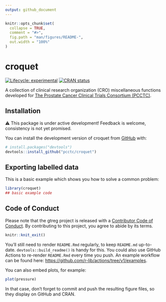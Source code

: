 ```yaml
---
output: github_document
---
```


<!-- README.md is generated from README.Rmd. Please edit that file -->

```r
knitr::opts_chunk$set(
  collapse = TRUE,
  comment = "#>",
  fig.path = "man/figures/README-",
  out.width = "100%"
)
```

# croquet

<!-- badges: start -->
[![Lifecycle:
experimental](https://img.shields.io/badge/lifecycle-experimental-orange.svg)](https://lifecycle.r-lib.org/articles/stages.html#experimental)
[![CRAN
status](https://www.r-pkg.org/badges/version/gtreg)](https://CRAN.R-project.org/package=gtreg)
<!-- badges: end -->

A collection of clinical research organization (CRO) miscellaneous functions 
developed for [The Prostate Cancer Clinical Trials Consortium (PCCTC)](http://pcctc.org/).

## Installation

⚠️ This package is under active development! Feedback is welcome, consistency is not yet promised.

You can install the development version of croquet from [GitHub](https://github.com/) with:

``` r
# install.packages("devtools")
devtools::install_github("pcctc/croquet")
```

## Exporting labelled data

This is a basic example which shows you how to solve a common problem:

```r
library(croquet)
## basic example code
```

## Code of Conduct

Please note that the gtreg project is released with a [Contributor Code
of
Conduct](https://contributor-covenant.org/version/2/0/CODE_OF_CONDUCT.html).
By contributing to this project, you agree to abide by its terms.

```r
knitr::knit_exit()
```

You'll still need to render `README.Rmd` regularly, to keep `README.md` up-to-date. `devtools::build_readme()` is handy for this. You could also use GitHub Actions to re-render `README.Rmd` every time you push. An example workflow can be found here: <https://github.com/r-lib/actions/tree/v1/examples>.

You can also embed plots, for example:

```r
plot(pressure)
```

In that case, don't forget to commit and push the resulting figure files, so they display on GitHub and CRAN.
